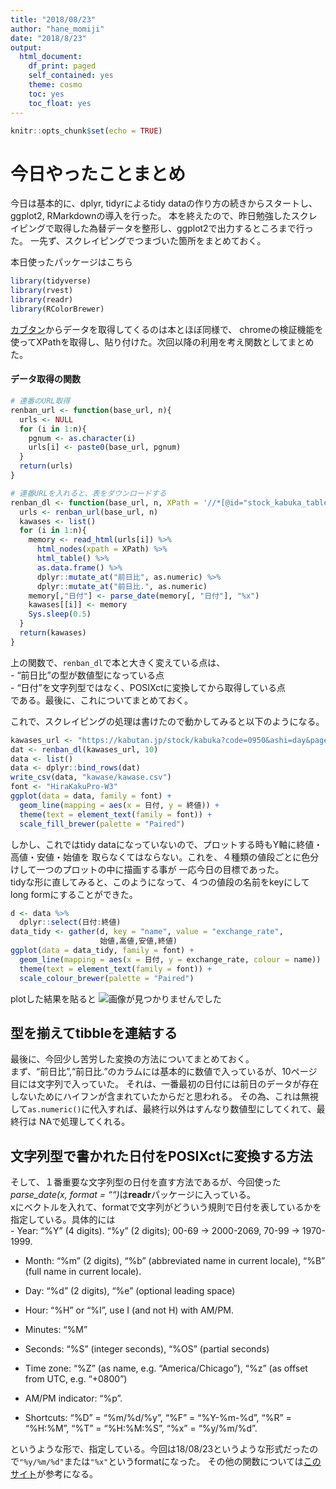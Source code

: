 ```yaml
---
title: "2018/08/23"
author: "hane_momiji"
date: "2018/8/23"
output:
  html_document:
    df_print: paged
    self_contained: yes
    theme: cosmo
    toc: yes
    toc_float: yes
---
```


```r
knitr::opts_chunk$set(echo = TRUE)
```

# 今日やったことまとめ

今日は基本的に、dplyr, tidyrによるtidy dataの作り方の続きからスタートし、ggplot2, RMarkdownの導入を行った。
本を終えたので、昨日勉強したスクレイピングで取得した為替データを整形し、ggplot2で出力するところまで行った。
一先ず、スクレイピングでつまづいた箇所をまとめておく。

本日使ったパッケージはこちら
```r
library(tidyverse)
library(rvest)
library(readr)
library(RColorBrewer)
```

[カブタン](https://kabutan.jp/stock/kabuka?code=0950)からデータを取得してくるのは本とほぼ同様で、
chromeの検証機能を使ってXPathを取得し、貼り付けた。次回以降の利用を考え関数としてまとめた。

#### データ取得の関数
```r
# 連番のURL取得
renban_url <- function(base_url, n){
  urls <- NULL
  for (i in 1:n){
    pgnum <- as.character(i)
    urls[i] <- paste0(base_url, pgnum)
  }
  return(urls)
}

# 連番URLを入れると、表をダウンロードする
renban_dl <- function(base_url, n, XPath = '//*[@id="stock_kabuka_table"]/table[2]'){
  urls <- renban_url(base_url, n)
  kawases <- list()
  for (i in 1:n){
    memory <- read_html(urls[i]) %>% 
      html_nodes(xpath = XPath) %>% 
      html_table() %>% 
      as.data.frame() %>% 
      dplyr::mutate_at("前日比", as.numeric) %>% 
      dplyr::mutate_at("前日比.", as.numeric) 
    memory[,"日付"] <- parse_date(memory[, "日付"], "%x")
    kawases[[i]] <- memory
    Sys.sleep(0.5)
  }
  return(kawases)
}

```

上の関数で、`renban_dl`で本と大きく変えている点は、  
- "前日比"の型が数値型になっている点  
- "日付"を文字列型ではなく、POSIXctに変換してから取得している点  
である。最後に、これについてまとめておく。

これで、スクレイピングの処理は書けたので動かしてみると以下のようになる。
```r
kawases_url <- "https://kabutan.jp/stock/kabuka?code=0950&ashi=day&page="
dat <- renban_dl(kawases_url, 10)
data <- list()
data <- dplyr::bind_rows(dat)
write_csv(data, "kawase/kawase.csv")
font <- "HiraKakuPro-W3"
ggplot(data = data, family = font) +
  geom_line(mapping = aes(x = 日付, y = 終値)) +
  theme(text = element_text(family = font)) +
  scale_fill_brewer(palette = "Paired")
```
しかし、これではtidy dataになっていないので、プロットする時もY軸に終値・高値・安値・始値を
取らなくてはならない。これを、４種類の値段ごとに色分けして一つのプロットの中に描画する事が
一応今日の目標であった。  
tidyな形に直してみると、このようになって、４つの値段の名前をkeyにしてlong formにすることができた。
```r
d <- data %>% 
  dplyr::select(日付:終値)
data_tidy <- gather(d, key = "name", value = "exchange_rate",
                    始値,高値,安値,終値)
ggplot(data = data_tidy, family = font) +
  geom_line(mapping = aes(x = 日付, y = exchange_rate, colour = name)) +
  theme(text = element_text(family = font)) +
  scale_colour_brewer(palette = "Paired")
```
plotした結果を貼ると
![画像が見つかりませんでした](yen-dollar.png)


## 型を揃えてtibbleを連結する

最後に、今回少し苦労した変換の方法についてまとめておく。  
まず、"前日比","前日比."のカラムには基本的に数値で入っているが、10ページ目には文字列で入っていた。
それは、一番最初の日付には前日のデータが存在しないためにハイフンが含まれていたからだと思われる。
その為、これは無視して`as.numeric()`に代入すれば、最終行以外はすんなり数値型にしてくれて、最終行は
NAで処理してくれる。

## 文字列型で書かれた日付をPOSIXctに変換する方法
そして、１番重要な文字列型の日付を直す方法であるが、今回使った*parse_date(x, format = "")*は**readr**パッケージに入っている。  
xにベクトルを入れて、formatで文字列がどういう規則で日付を表しているかを指定している。具体的には  
- Year: "%Y" (4 digits). "%y" (2 digits); 00-69 -> 2000-2069, 70-99 -> 1970-1999.

- Month: "%m" (2 digits), "%b" (abbreviated name in current locale), "%B" (full name in current locale).

- Day: "%d" (2 digits), "%e" (optional leading space)

- Hour: "%H" or "%I", use I (and not H) with AM/PM.

- Minutes: "%M"

- Seconds: "%S" (integer seconds), "%OS" (partial seconds)

- Time zone: "%Z" (as name, e.g. "America/Chicago"), "%z" (as offset from UTC, e.g. "+0800")

- AM/PM indicator: "%p".

- Shortcuts: "%D" = "%m/%d/%y", "%F" = "%Y-%m-%d", "%R" = "%H:%M", "%T" = "%H:%M:%S", "%x" = "%y/%m/%d".

というような形で、指定している。今回は18/08/23というような形式だったので`"%y/%m/%d"`または`"%x"`というformatになった。
その他の関数については[このサイト](https://heavywatal.github.io/rstats/readr.html)が参考になる。

